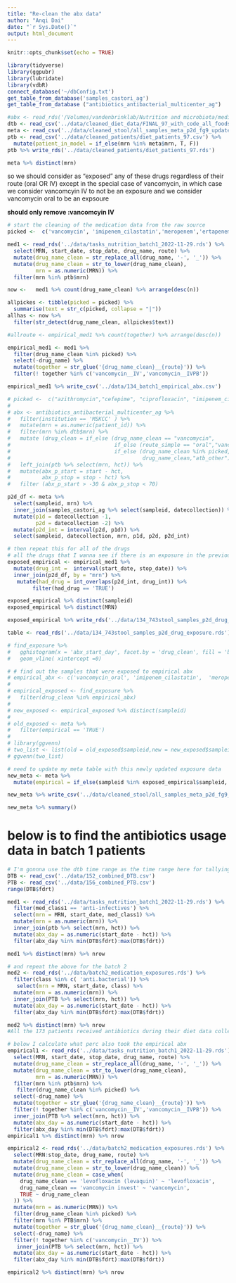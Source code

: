 ```yaml
---
title: "Re-clean the abx data"
author: "Anqi Dai"
date: "`r Sys.Date()`"
output: html_document
---
```


```r
knitr::opts_chunk$set(echo = TRUE)
```

```r
library(tidyverse)
library(ggpubr)
library(lubridate)
library(vdbR)
connect_database('~/dbConfig.txt')
get_table_from_database('samples_castori_ag')
get_table_from_database ("antibiotics_antibacterial_multicenter_ag")
```

```r
#abx <- read_rds('/Volumes/vandenbrinklab/Nutrition and microbiota/medication_exposures/meds_nutrition_batch1_2022-11-29.rds')
dtb <- read_csv('../data/cleaned_diet_data/FINAL_97_with_code_all_foods_drt_with_EN_finalized.csv')
meta <- read_csv('../data/cleaned_stool/all_samples_meta_p2d_fg9_updated.csv')
ptb <- read_csv('../data/cleaned_patients/diet_patients_97.csv') %>% 
  mutate(patient_in_model = if_else(mrn %in% meta$mrn, T, F))
ptb %>% write_rds('../data/cleaned_patients/diet_patients_97.rds')

meta %>% distinct(mrn)
```
so we should consider as “exposed” any of these drugs regardless of their route (oral OR IV)
except in the special case of vancomycin, in which case we consider vancomcyin IV to not be an exposure and we consider vancomycin oral to be an expsoure

**should only remove :vancomcyin IV **

```r
# start the cleaning of the medication data from the raw source 
picked <-  c('vancomycin', 'imipenem_cilastatin','meropenem','ertapenem', 'cefepime', 'linezolid','metronidazole','piperacillin_tazobactam')

med1 <- read_rds('../data/tasks_nutrition_batch1_2022-11-29.rds') %>% 
  select(MRN, start_date, stop_date, drug_name, route) %>% 
  mutate(drug_name_clean = str_replace_all(drug_name, '-', '_')) %>% 
  mutate(drug_name_clean = str_to_lower(drug_name_clean),
         mrn = as.numeric(MRN)) %>% 
  filter(mrn %in% ptb$mrn)
```



```r
now <-   med1 %>% count(drug_name_clean) %>% arrange(desc(n))

allpickes <- tibble(picked = picked) %>% 
  summarise(text = str_c(picked, collapse = "|"))
allhas <- now %>% 
  filter(str_detect(drug_name_clean, allpickes$text))

#allroute <- empirical_med1 %>% count(together) %>% arrange(desc(n))

empirical_med1 <- med1 %>% 
  filter(drug_name_clean %in% picked) %>% 
  select(-drug_name) %>% 
  mutate(together = str_glue('{drug_name_clean}__{route}')) %>%  
  filter(! together %in% c('vancomycin__IV','vancomycin__IVPB'))

empirical_med1 %>% write_csv('../data/134_batch1_empirical_abx.csv')
```


```r
# picked <-  c("azithromycin","cefepime", "ciprofloxacin", "imipenem_cilastatin", "ertapenem","levofloxacin","linezolid","meropenem","metronidazole","piperacillin_tazobactam","sulfamethoxazole_trimethoprim")
# 
# abx <- antibiotics_antibacterial_multicenter_ag %>% 
#   filter(institution == 'MSKCC' ) %>% 
#   mutate(mrn = as.numeric(patient_id)) %>% 
#   filter(mrn %in% dtb$mrn) %>% 
#   mutate (drug_clean = if_else (drug_name_clean == "vancomycin",
#                                 if_else (route_simple == "oral","vancomycin_oral", "vancomycin_iv"),
#                                 if_else (drug_name_clean %in% picked, 
#                                          drug_name_clean,"atb_other"))) %>% 
#   left_join(ptb %>% select(mrn, hct)) %>% 
#   mutate(abx_p_start = start - hct,
#          abx_p_stop = stop - hct) %>% 
#   filter (abx_p_start > -30 & abx_p_stop < 70) 
```


```r
p2d_df <- meta %>% 
  select(sampleid, mrn) %>% 
  inner_join(samples_castori_ag %>% select(sampleid, datecollection)) %>% 
  mutate(p1d = datecollection -1,
         p2d = datecollection -2) %>% 
  mutate(p2d_int = interval(p2d, p1d)) %>% 
  select(sampleid, datecollection, mrn, p1d, p2d, p2d_int)

# then repeat this for all of the drugs
# all the drugs that I wanna see if there is an exposure in the previous 2 days
exposed_empirical <- empirical_med1 %>% 
  mutate(drug_int =  interval(start_date, stop_date)) %>% 
  inner_join(p2d_df, by = "mrn") %>% 
   mutate(had_drug = int_overlaps(p2d_int, drug_int)) %>% 
        filter(had_drug == 'TRUE')

exposed_empirical %>% distinct(sampleid)
exposed_empirical %>% distinct(MRN)

exposed_empirical %>% write_rds('../data/134_743stool_samples_p2d_drug_exposure.rds')

table <- read_rds('../data/134_743stool_samples_p2d_drug_exposure.rds')
```
```r
# find_exposure %>% 
#   gghistogram(x = 'abx_start_day', facet.by = 'drug_clean', fill = 'black') +
#   geom_vline( xintercept =0)
```

```r
# # find out the samples that were exposed to empirical abx
# empirical_abx <- c('vancomycin_oral',	'imipenem_cilastatin',	'meropenem',	'ertapenem',		'cefepime',		'linezolid',	'metronidazole',	'piperacillin_tazobactam')
# 
# empirical_exposed <- find_exposure %>% 
#   filter(drug_clean %in% empirical_abx)
# 
# new_exposed <- empirical_exposed %>% distinct(sampleid)
# 
# old_exposed <- meta %>% 
#   filter(empirical == 'TRUE')
# 
# library(ggvenn)
# two_list <- list(old = old_exposed$sampleid,new = new_exposed$sampleid)
# ggvenn(two_list)

```
```r
# need to update my meta table with this newly updated exposure data
new_meta <- meta %>% 
  mutate(empirical = if_else(sampleid %in% exposed_empirical$sampleid, T, F))

new_meta %>% write_csv('../data/cleaned_stool/all_samples_meta_p2d_fg9_updated.csv')

new_meta %>% summary()
```

# below is to find the antibiotics usage data in batch 1 patients

```r
# I'm gonnna use the dtb time range as the time range here for tallying the abx data
DTB <- read_csv('../data/152_combined_DTB.csv')
PTB <- read_csv('../data/156_combined_PTB.csv')
range(DTB$fdrt)

med1 <- read_rds('../data/tasks_nutrition_batch1_2022-11-29.rds') %>% 
  filter(med_class1 == 'anti-infectives') %>% 
  select(mrn = MRN, start_date, med_class1) %>% 
  mutate(mrn = as.numeric(mrn)) %>% 
  inner_join(ptb %>% select(mrn, hct)) %>% 
  mutate(abx_day = as.numeric(start_date - hct)) %>% 
  filter(abx_day %in% min(DTB$fdrt):max(DTB$fdrt))

med1 %>% distinct(mrn) %>% nrow

# and repeat the above for the batch 2
med2 <- read_rds('../data/batch2_medication_exposures.rds') %>% 
  filter(class %in% c( 'anti.bacterial')) %>% 
   select(mrn = MRN, start_date, class) %>% 
  mutate(mrn = as.numeric(mrn)) %>% 
  inner_join(PTB %>% select(mrn, hct)) %>% 
  mutate(abx_day = as.numeric(start_date - hct)) %>% 
  filter(abx_day %in% min(DTB$fdrt):max(DTB$fdrt))

med2 %>% distinct(mrn) %>% nrow
#All the 173 patients received antibiotics during their diet data collection days. 
```

```r
# below I calculate what perc also took the empirical abx
empirical1 <- read_rds('../data/tasks_nutrition_batch1_2022-11-29.rds') %>% 
  select(MRN, start_date, stop_date, drug_name, route) %>% 
  mutate(drug_name_clean = str_replace_all(drug_name, '-', '_')) %>% 
  mutate(drug_name_clean = str_to_lower(drug_name_clean),
         mrn = as.numeric(MRN)) %>% 
  filter(mrn %in% ptb$mrn) %>% 
   filter(drug_name_clean %in% picked) %>% 
  select(-drug_name) %>% 
  mutate(together = str_glue('{drug_name_clean}__{route}')) %>%  
  filter(! together %in% c('vancomycin__IV','vancomycin__IVPB')) %>% 
  inner_join(PTB %>% select(mrn, hct)) %>% 
  mutate(abx_day = as.numeric(start_date - hct)) %>% 
  filter(abx_day %in% min(DTB$fdrt):max(DTB$fdrt))
empirical1 %>% distinct(mrn) %>% nrow
```


```r
empirical2 <- read_rds('../data/batch2_medication_exposures.rds') %>% 
  select(MRN:stop_date, drug_name, route) %>% 
  mutate(drug_name_clean = str_replace_all(drug_name, '-', '_')) %>% 
  mutate(drug_name_clean = str_to_lower(drug_name_clean)) %>% 
  mutate(drug_name_clean = case_when(
    drug_name_clean == 'levofloxacin (levaquin)' ~ 'levofloxacin',
    drug_name_clean == 'vancomycin invest' ~ 'vancomycin',
    TRUE ~ drug_name_clean
  )) %>% 
  mutate(mrn = as.numeric(MRN)) %>% 
  filter(drug_name_clean %in% picked) %>% 
  filter(mrn %in% PTB$mrn) %>% 
  mutate(together = str_glue('{drug_name_clean}__{route}')) %>% 
  select(-drug_name) %>% 
  filter(! together %in% c('vancomycin__IV')) %>% 
   inner_join(PTB %>% select(mrn, hct)) %>% 
  mutate(abx_day = as.numeric(start_date - hct)) %>% 
  filter(abx_day %in% min(DTB$fdrt):max(DTB$fdrt))

empirical2 %>% distinct(mrn) %>% nrow
```

